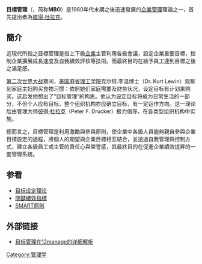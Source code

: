 '''目標管理'''（{{lang-en|Management by objectives}}，简称'''MBO'''）是1960年代末期之後迅速發展的[[企業管理|企業管理]]理論之一，首先提出者為[[彼得·杜拉克|彼得·杜拉克]]。

== 簡介 ==
近現代所指之目標管理是指上下級[[企業|企業]]主管利用各級會議，設定企業重要目標，控制企業擴展成長速度及自我績效評核等技術。而最終目的在給予員工達到目標之後之滿足感。

[[第二次世界大战|第二次世界大战]]期间，[[美国|美国]][[麻省理工学院|麻省理工学院]]克尔特.李温博士（Dr. Kurt Lewin）观察到家庭主妇购买食物习惯：依照她们家庭需要及财务状况，设定目标有计划来购买。这启发他想出了“目标管理”的构思。他认为设定目标将成为日常生活的一部分，不但个人应有目标，整个组织机构亦应确立目标，有一定运作方向。这一理论后由管理大师[[彼得·杜拉克|彼得·杜拉克]]（Peter F. Drucker）极力倡导，在各类型组织机构中实施。

總而言之，目標管理是利用激勵與參與原則，使企業中各級人員能夠親自參與企業目標設定的過程，將個人的期望與企業目標相互結合，並透過自我管理與控制方式，建立各級員工或主管的責任心與榮譽感，其最終目的在促進企業績效提昇的一套管理系統。

== 参看 ==
*[[目标设定理论|目标设定理论]]
*[[關鍵績效指標|關鍵績效指標]]
*[[SMART原則|SMART原則]]

== 外部链接 ==
* [http://www.12manage.com/methods_smart_management_by_objectives_zh.html 目标管理在12manage的详细解析] {{Wayback|url=http://www.12manage.com/methods_smart_management_by_objectives_zh.html |date=20210422130713 }}

{{管理學|state=autocollapse}}
{{Authority control}}
[[Category:管理学|Category:管理学]]